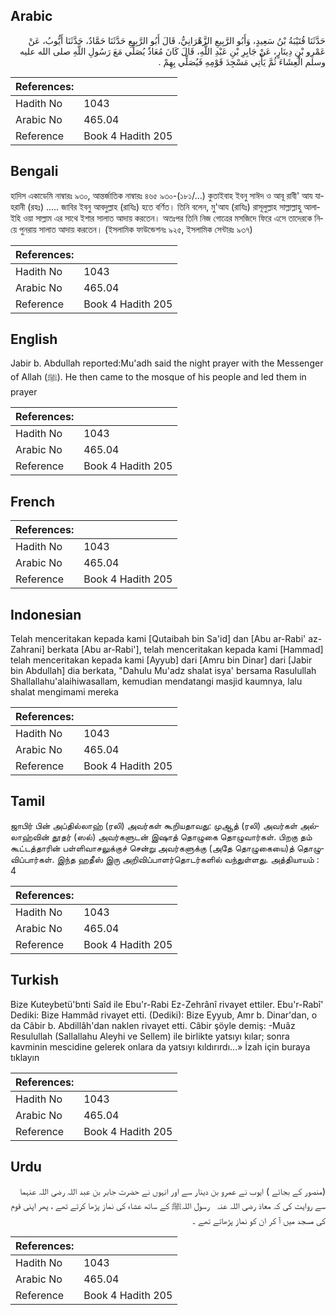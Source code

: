 ## Arabic


<div dir="rtl" lang="ar" style={{fontSize:'larger',backgroundColor:'#f8f9fa',padding:20}}>
حَدَّثَنَا قُتَيْبَةُ بْنُ سَعِيدٍ، وَأَبُو الرَّبِيعِ الزَّهْرَانِيُّ، قَالَ أَبُو الرَّبِيعِ حَدَّثَنَا حَمَّادٌ، حَدَّثَنَا أَيُّوبُ، عَنْ عَمْرِو بْنِ دِينَارٍ، عَنْ جَابِرِ بْنِ عَبْدِ اللَّهِ، قَالَ كَانَ مُعَاذٌ يُصَلِّي مَعَ رَسُولِ اللَّهِ صلى الله عليه وسلم الْعِشَاءَ ثُمَّ يَأْتِي مَسْجِدَ قَوْمِهِ فَيُصَلِّي بِهِمْ ‏.‏
</div>
<div style={{backgroundColor:'#f8f9fa',padding:20, marginBottom: 10}}><table> <thead> <tr> <th>References:</th> <th></th> </tr> </thead> <tbody><tr><td>Hadith No</td><td>1043</td></tr><tr><td>Arabic No</td><td>465.04</td></tr><tr><td>Reference</td><td>Book 4 Hadith 205</td></tr></tbody></table></div>

## Bengali


<div dir="ltr" lang="bn" style={{fontSize:'larger',backgroundColor:'#f8f9fa',padding:20}}>
হাদিস একাডেমি নাম্বারঃ ৯৩০, আন্তর্জাতিক নাম্বারঃ ৪৬৫ ৯৩০-(১৮১/...) কুতাইবাহ ইবনু সাঈদ ও আবূ রাবী' আয যাহরানী (রহঃ) ..... জাবির ইবনু আবদুল্লাহ (রাযিঃ) হতে বর্ণিত। তিনি বলেন, মু'আয (রাযিঃ) রাসূলুল্লাহ সাল্লাল্লাহু আলাইহি ওয়া সাল্লাম এর সাথে ইশার সালাত আদায় করতেন। অতঃপর তিনি নিজ গোত্রের মসজিদে ফিরে এসে তাদেরকে নিয়ে পুনরায় সালাত আদায় করতেন। (ইসলামিক ফাউন্ডেশনঃ ৯২৫, ইসলামিক সেন্টারঃ ৯৩৭)
</div>
<div style={{backgroundColor:'#f8f9fa',padding:20, marginBottom: 10}}><table> <thead> <tr> <th>References:</th> <th></th> </tr> </thead> <tbody><tr><td>Hadith No</td><td>1043</td></tr><tr><td>Arabic No</td><td>465.04</td></tr><tr><td>Reference</td><td>Book 4 Hadith 205</td></tr></tbody></table></div>

## English


<div dir="ltr" lang="en" style={{fontSize:'larger',backgroundColor:'#f8f9fa',padding:20}}>
Jabir b. Abdullah reported:Mu'adh said the night prayer with the Messenger of Allah (ﷺ). He then came to the mosque of his people and led them in prayer
</div>
<div style={{backgroundColor:'#f8f9fa',padding:20, marginBottom: 10}}><table> <thead> <tr> <th>References:</th> <th></th> </tr> </thead> <tbody><tr><td>Hadith No</td><td>1043</td></tr><tr><td>Arabic No</td><td>465.04</td></tr><tr><td>Reference</td><td>Book 4 Hadith 205</td></tr></tbody></table></div>

## French


<div dir="ltr" lang="fr" style={{fontSize:'larger',backgroundColor:'#f8f9fa',padding:20}}>

</div>
<div style={{backgroundColor:'#f8f9fa',padding:20, marginBottom: 10}}><table> <thead> <tr> <th>References:</th> <th></th> </tr> </thead> <tbody><tr><td>Hadith No</td><td>1043</td></tr><tr><td>Arabic No</td><td>465.04</td></tr><tr><td>Reference</td><td>Book 4 Hadith 205</td></tr></tbody></table></div>

## Indonesian


<div dir="ltr" lang="id" style={{fontSize:'larger',backgroundColor:'#f8f9fa',padding:20}}>
Telah menceritakan kepada kami [Qutaibah bin Sa'id] dan [Abu ar-Rabi' az-Zahrani] berkata [Abu ar-Rabi'], telah menceritakan kepada kami [Hammad] telah menceritakan kepada kami [Ayyub] dari [Amru bin Dinar] dari [Jabir bin Abdullah] dia berkata, "Dahulu Mu'adz shalat isya' bersama Rasulullah Shallallahu'alaihiwasallam, kemudian mendatangi masjid kaumnya, lalu shalat mengimami mereka
</div>
<div style={{backgroundColor:'#f8f9fa',padding:20, marginBottom: 10}}><table> <thead> <tr> <th>References:</th> <th></th> </tr> </thead> <tbody><tr><td>Hadith No</td><td>1043</td></tr><tr><td>Arabic No</td><td>465.04</td></tr><tr><td>Reference</td><td>Book 4 Hadith 205</td></tr></tbody></table></div>

## Tamil


<div dir="ltr" lang="ta" style={{fontSize:'larger',backgroundColor:'#f8f9fa',padding:20}}>
ஜாபிர் பின் அப்தில்லாஹ் (ரலி) அவர்கள் கூறியதாவது: முஆத் (ரலி) அவர்கள் அல்லாஹ்வின் தூதர் (ஸல்) அவர்களுடன் இஷாத் தொழுகை தொழுவார்கள். பிறகு தம் கூட்டத்தாரின் பள்ளிவாசலுக்குச் சென்று அவர்களுக்கு (அதே தொழுகையை)த் தொழுவிப்பார்கள். இந்த ஹதீஸ் இரு அறிவிப்பாளர்தொடர்களில் வந்துள்ளது. அத்தியாயம் : 4
</div>
<div style={{backgroundColor:'#f8f9fa',padding:20, marginBottom: 10}}><table> <thead> <tr> <th>References:</th> <th></th> </tr> </thead> <tbody><tr><td>Hadith No</td><td>1043</td></tr><tr><td>Arabic No</td><td>465.04</td></tr><tr><td>Reference</td><td>Book 4 Hadith 205</td></tr></tbody></table></div>

## Turkish


<div dir="ltr" lang="tr" style={{fontSize:'larger',backgroundColor:'#f8f9fa',padding:20}}>
Bize Kuteybetü'bnti Saîd ile Ebu'r-Rabi Ez-Zehrânî rivayet ettiler. Ebu'r-Rabî' Dediki: Bize Hammâd rivayet etti. (Dediki): Bize Eyyub, Amr b. Dinar'dan, o da Câbir b. Abdillâh'dan naklen rivayet etti. Câbir şöyle demiş: -Muâz Resulullah (Sallallahu Aleyhi ve Sellem) ile birlikte yatsıyı kılar; sonra kavminin mescidine gelerek onlara da yatsıyı kıldırırdı...» İzah için buraya tıklayın
</div>
<div style={{backgroundColor:'#f8f9fa',padding:20, marginBottom: 10}}><table> <thead> <tr> <th>References:</th> <th></th> </tr> </thead> <tbody><tr><td>Hadith No</td><td>1043</td></tr><tr><td>Arabic No</td><td>465.04</td></tr><tr><td>Reference</td><td>Book 4 Hadith 205</td></tr></tbody></table></div>

## Urdu


<div dir="rtl" lang="ur" style={{fontSize:'larger',backgroundColor:'#f8f9fa',padding:20}}>
(منصور کے بجائے ) ایوب نے عمرو بن دینار سے اور انہوں نے حضرت جابر بن عبد اللہ رضی اللہ عنہما سے روایت کی کہ معاذ ‌رضی ‌اللہ ‌عنہ ‌ ‌ رسول اللہﷺ کے ساتھ عشاء کی نماز پڑھا کرتے تھے ، پھر اپنی قوم کی مسجد میں آ کر ان کو نماز پڑھاتے تھے ۔
</div>
<div style={{backgroundColor:'#f8f9fa',padding:20, marginBottom: 10}}><table> <thead> <tr> <th>References:</th> <th></th> </tr> </thead> <tbody><tr><td>Hadith No</td><td>1043</td></tr><tr><td>Arabic No</td><td>465.04</td></tr><tr><td>Reference</td><td>Book 4 Hadith 205</td></tr></tbody></table></div>